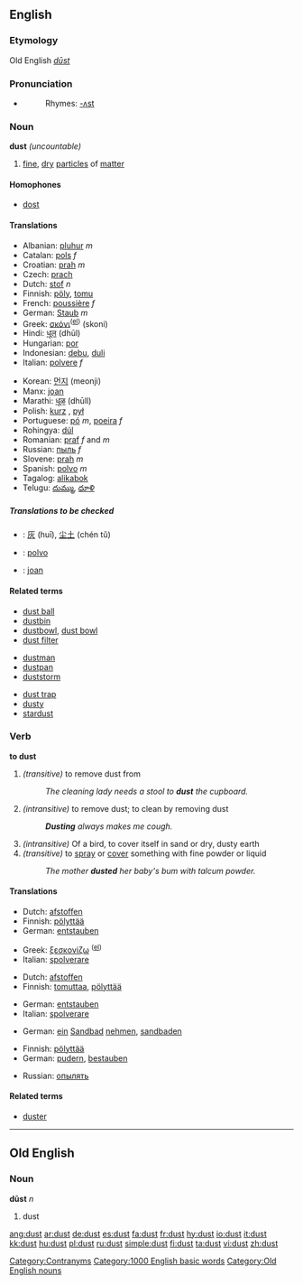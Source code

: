 ==English==
===Etymology===
Old English ''[[dūst]]''
===Pronunciation===
*{{audio|en-us-dust.ogg|Audio (US)}}
*:Rhymes: [[Rhymes:English:-ʌst|-ʌst]]
===Noun===
'''dust''' ''(uncountable)''

#[[fine]], [[dry]] [[particle]]s of [[matter]]

====Homophones====
* [[dost]]

====Translations====
{{trans-top|fine, dry particles}}
*Albanian: [[pluhur]] ''m''
*Catalan: [[pols]] ''f''
*Croatian: [[prah]] ''m''
*Czech: [[prach]] {{m}}
*Dutch: [[stof]] ''n''
*Finnish: [[pöly]], [[tomu]]
*French: [[poussière]] ''f''
*German: [[Staub]] ''m''
*Greek: [[σκόνι]]<sup>([[:el:σκόνι|el]])</sup> (skoni) {{f}}
*Hindi: [[धूल]] (dhūl)
*Hungarian: [[por]]
*Indonesian: [[debu]], [[duli]]
*Italian: [[polvere]] ''f''
{{trans-mid}}
*Korean: [[먼지]] (meonji)
*Manx: [[joan]]
*Marathi: [[धूळ]] (dhūll)
*Polish: [[kurz]] {{m}}, [[pył]] {{m}}
*Portuguese: [[pó]] ''m'', [[poeira]] ''f''
*Rohingya: [[dúl]]
*Romanian: [[praf]] ''f'' and ''m''
*Russian: [[пыль]] ''f''
*Slovene: [[prah]] ''m''
*Spanish: [[polvo]] ''m''
*Tagalog: [[alikabok]]
*Telugu: [[దుమ్ము]], [[ధూళి]]
{{trans-bottom}}

=====Translations to be checked=====
{{checktrans}}
*{{ttbc|Chinese}}: [[灰]] (huī), [[尘土]] (chén tǔ)
*{{ttbc|Ido}}: [[polvo]]
*{{ttbc|Manx}}: [[joan#Manx|joan]]

====Related terms====
{{top3}}
*[[dust ball]]
*[[dustbin]]
*[[dustbowl]], [[dust bowl]]
*[[dust filter]]
{{mid3}}
*[[dustman]]
*[[dustpan]]
*[[duststorm]]
{{mid3}}
*[[dust trap]]
*[[dusty]]
*[[stardust]]
{{bottom}}

===Verb===
'''to dust'''

#''(transitive)'' to remove dust from
#:''The cleaning lady needs a stool to '''dust''' the cupboard.''
#''(intransitive)'' to remove dust; to clean by removing dust
#:'''''Dusting''' always makes me cough.''
#''(intransitive)'' Of a bird, to cover itself in sand or dry, dusty earth
#''(transitive)'' to [[spray]] or [[cover]] something with fine powder or liquid
#:''The mother '''dusted''' her baby's bum with talcum powder.''

[[Category:Contranyms]]

====Translations====
{{trans-top|(intransitive) to clean by removing dust}}
*Dutch: [[afstoffen]]
*Finnish: [[pölyttää]]
*German: [[entstauben]]
{{trans-mid}}
*Greek: [[ξεσκονίζω]] <sup>([[:el:ξεσκονίζω|el]])</sup>
*Italian: [[spolverare]]
{{trans-bottom}}

{{trans-top|(transitive) to remove dust from}}
*Dutch: [[afstoffen]]
*Finnish: [[tomuttaa]], [[pölyttää]]
{{trans-mid}}
*German: [[entstauben]]
*Italian: [[spolverare]]
{{trans-bottom}}

{{trans-top|of a bird, to cover itself in sand}}
*German: [[ein]] [[Sandbad]] [[nehmen]], [[sandbaden]]
{{trans-mid}}
{{trans-bottom}}

{{trans-top|to spray something with fine powder or liquid}}
*Finnish: [[pölyttää]]
*German: [[pudern]], [[bestauben]]
{{trans-mid}}
*Russian: [[опылять]]
{{trans-bottom}}

====Related terms====
*[[duster]]

[[Category:1000 English basic words]]

----

==Old English==
===Noun===
'''dūst''' ''n''

# dust

[[Category:Old English nouns]]

[[ang:dust]]
[[ar:dust]]
[[de:dust]]
[[es:dust]]
[[fa:dust]]
[[fr:dust]]
[[hy:dust]]
[[io:dust]]
[[it:dust]]
[[kk:dust]]
[[hu:dust]]
[[pl:dust]]
[[ru:dust]]
[[simple:dust]]
[[fi:dust]]
[[ta:dust]]
[[vi:dust]]
[[zh:dust]]